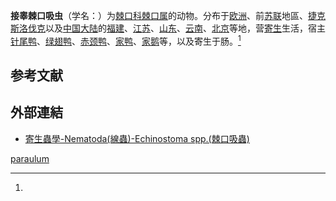 {{Speciesbox 
| genus = Echinostoma
| species = paraulum
| authority =(Dietz, 1909)<ref name='id10051'>{{cite web| url =http://www.bioinfo.cn/db05/BjdwSpecies.php?action=view&id=10051| title =接睾棘口吸虫| work =《中国动物物种编目数据库》| publisher =中国科学院微生物研究所| author =中国科学院动物研究所| accessdate =2009-04-16| deadurl =yes| archiveurl =https://web.archive.org/web/20160305024906/http://www.bioinfo.cn/db05/BjdwSpecies.php?action=view&id=10051| archivedate =2016-03-05}}</ref>
}}

'''接睾棘口吸虫'''（学名：{{lang|la|''Echinostoma paraulum''}}）为[[棘口科|棘口科]][[棘口属|棘口属]]的动物。分布于[[欧洲|欧洲]]、前[[苏联|苏联]]地區、[[捷克斯洛伐克|捷克斯洛伐克]]以及[[中国大陆|中国大陆]]的[[福建|福建]]、[[江苏|江苏]]、[[山东|山东]]、[[云南|云南]]、[[北京|北京]]等地，营[[寄生|寄生]]生活，宿主[[针尾鸭|针尾鸭]]、[[绿翅鸭|绿翅鸭]]、[[赤颈鸭|赤颈鸭]]、[[家鸭|家鸭]]、[[家鹅|家鹅]]等，以及寄生于肠。<ref name='id10051'/>

== 参考文献 ==
{{reflist}}
==外部連結==
*[http://smallcollation.blogspot.com/2013/02/nematoda-echinostoma-spp.html 寄生蟲學-Nematoda(線蟲)-Echinostoma spp.(棘口吸蟲)] {{Wayback|url=http://smallcollation.blogspot.com/2013/02/nematoda-echinostoma-spp.html |date=20160305062657 }}

{{Wikispecies|Echinostoma paraulum}}
{{Taxonbar|from=Q2293931}}

[[Category:棘口属|paraulum]]


{{吸虫小作品}}